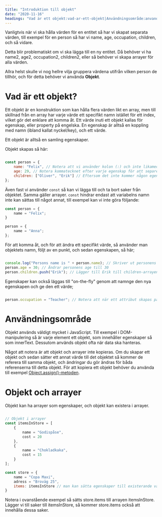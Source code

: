 ```yaml
---
title: "Introduktion till objekt"
date: "2020-11-16"
headings: "Vad är ett objekt:vad-ar-ett-objekt|Användningsområde:anvandningsomrade|Objekt och arrayer:objekt-och-arrayer"
---
```


Vanligtvis när vi ska hålla värden för en entitet så har vi skapat separata värden, till exempel för en person så har vi name, age, occupation, children, och så vidare.

Detta blir problematiskt om vi ska lägga till en ny entitet. Då behöver vi ha name2, age2, occupation2, children2, eller så behöver vi skapa arrayer för alla värden.

Allra helst skulle vi nog hellre vilja gruppera värdena utifrån vilken person de tillhör, och för detta behöver vi använda **Objekt**.

<span id="vad-ar-ett-objekt"></span>

# Vad är ett objekt?
Ett objekt är en konstruktion som kan hålla flera värden likt en array, men till skillnad från en array har varje värde ett specifikt namn istället för ett index, vilket gör det enklare att komma åt. Ett värde inuti ett objekt kallas för egenskap, eller property på engelska. En egenskap är alltså en koppling med namn (ibland kallat nyckel/key), och ett värde.

Ett objekt är alltså en samling egenskaper.

Objekt skapas så här:

```js

const person = {
    name: "Felix", // Notera att vi använder kolon (:) och inte likamed-tecken (=)
    age: 29, // Notera kommatecknet efter varje egenskap för att separera egenskaper
    children: ["Oliver", "Erik"] // Eftersom det inte kommer någon egenskap efter denna så behövs inget kommatecken i slutet
};

```

<Notice>Även fast vi använder `const` så kan vi lägga till och ta bort saker från objektet. Samma gäller arrayer. `const` hindrar endast att variabelns namn inte kan sättas till något annat, till exempel kan vi inte göra följande:

```js
const person = {
    name = "Felix";
}

person = {
    name = "Anna";
};
```

</Notice>

För att komma åt, och för att ändra ett specifikt värde, så använder man objektets namn, följt av en punkt, och sedan egenskapen, så här;

```js

console.log("Persons name is " + person.name); // Skriver ut personens namn
person.age = 30; // Ändrar personens age till 30
person.children.push("Erik"); // Lägger till Erik till children-arrayen i person-objektet

```

Egenskaper kan också läggas till "on-the-fly" genom att namnge den nya egenskapen och ge den ett värde;

```js

person.occupation = "Teacher"; // Notera att när ett attribut skapas på det här sättet så används likamed-tecken.

```

<span id="anvandningsomrade"></span>

# Användningsområde

Objekt används väldigt mycket i JavaScript. Till exempel i DOM-manipulering så är varje element ett objekt, som innehåller egenskaper så som innerText. Dessutom används objekt ofta när data ska hanteras.

<Notice>

Något att notera är att objekt och arrayer inte kopieras. Om du skapar ett objekt och sedan sätter ett annat värde till det objektet så kommer de referera till samma objekt, och ändringar du gör ändras för båda referenserna till detta objekt. För att kopiera ett objekt behöver du använda till exempel [Object.assign()-metoden](https://developer.mozilla.org/en-US/docs/Web/JavaScript/Reference/Global_Objects/Object/assign).

</Notice>

<span id="objekt-och-arrayer"></span>

# Objekt och arrayer
Objekt kan ha arrayer som egenskaper, och objekt kan existera i arrayer.

```js

// Objekt i arrayer
const itemsInStore = [
    {
        name = "Godispåse",
        cost = 20
    },
    {
        name = "Chokladkaka",
        cost = 15
    }
];

const store = {
    name = "Copa Maxi",
    adress = "Broväg 25",
    items: itemsInStore // man kan sätta egenskaper till existerande variabler
}

```

<Notice>Notera i ovanstående exempel så sätts store.items till arrayen itemsInStore. Lägger vi till saker till itemsInStore, så kommer store.items också att innehålla dessa saker.</Notice>

<!--
Kanske ska ha med vanliga fel som kommer med objekt?
-->